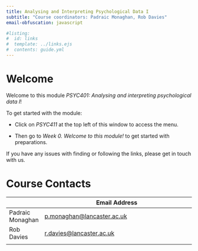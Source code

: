 ```yaml
---
title: Analysing and Interpreting Psychological Data I
subtitle: "Course coordinators: Padraic Monaghan, Rob Davies"
email-obfuscation: javascript

#listing:
#  id: links
#  template: ../links.ejs
#  contents: guide.yml
---
```


# Welcome

Welcome to this module *PSYC401: Analysing and interpreting psychological data I*! 

To get started with the module:

* Click on *PSYC411* at the top left of this window to access the menu. 

* Then go to *Week 0. Welcome to this module!* to get started with preparations.

If you have any issues with finding or following the links, please get in touch with us.

# Course Contacts

|             | Email Address                                                  |
|-------------|----------------------------------------------------------------|
| Padraic Monaghan | [p.monaghan\@lancaster.ac.uk](mailto:p.monaghan@lancaster.ac.uk) |
| Rob Davies  | [r.davies\@lancaster.ac.uk](mailto:r.davies@lancaster.ac.uk)     |
|             |                                                                |
